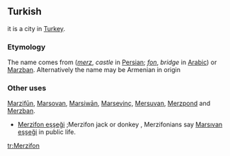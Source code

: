 {{rfc|needs formatting properly i.e. a language and a part of speech section then an actual definition}}
==Turkish==
it is a city in [[Turkey]].

===Etymology===
The name comes from (''[[merz]]'', ''castle'' in [[Persian language|Persian]];  ''[[fon]]'', ''bridge'' in [[Arabic]]) or [[Marzban]]. Alternatively the name may be Armenian in origin

===Other uses===
[[Marzifūn]], [[Marsovan]], [[Marsiwān]], [[Marsevinç]], [[Mersuvan]], [[Merzpond]] and [[Merzban]].

* [[Merzifon eşşeği]] ;Merzifon jack or donkey , Merzifonians say  [[Marsıvan eşşeği]] in public life.

[[tr:Merzifon]]